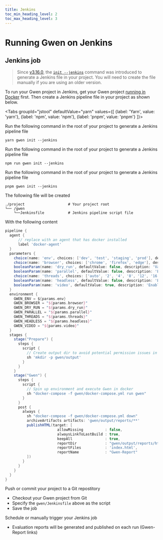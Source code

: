 ```yaml
--- 
title: Jenkins
toc_min_heading_level: 2
toc_max_heading_level: 3
---
```



# Running Gwen on Jenkins

## Jenkins job

> Since [v3.16.0](https://github.com/gwen-interpreter/gwen-web/releases/tag/v3.16.0), the [`init --jenkins`](/docs/cli#gwen-cli-options-init-jenkins) command was introduced to generate a Jenkins file in your project. You will need to create the file manually if you are using an older version.

To run your Gwen project in Jenkins, get your Gwen project [running in Docker](/docs/docker) first. Then create a Jenkins pipeline file in your project as shown below.

  <Tabs
  groupId="jstool"
  defaultValue="yarn"
  values={[
    {label: 'Yarn', value: 'yarn'},
    {label: 'npm', value: 'npm'},
    {label: 'pnpm', value: 'pnpm'}
  ]}>

  <TabItem value="yarn">

  Run the following command in the root of your project to generate a Jenkins pipeline file
  
  ```shell
  yarn gwen init --jenkins
  ```

  </TabItem>

  <TabItem value="npm">

  Run the following command in the root of your project to generate a Jenkins pipeline file
  
  ```shell
  npm run gwen init --jenkins
  ```
      
  </TabItem>

  <TabItem value="pnpm">

  Run the following command in the root of your project to generate a Jenkins pipeline file
  
  ```shell
  pnpm gwen init --jenkins
  ```
  
  </TabItem>

  </Tabs>


The following file will be created

```shell {3}
./project                    # Your project root
└── /gwen
    └──Jenkinsfile           # Jenkins pipeline script file
```

With the following content

```groovy
pipeline {
  agent {
      // replace with an agent that has docker installed
      label 'docker-agent'
  }
  parameters { 
    choice(name: 'env', choices: ['dev', 'test', 'staging', 'prod'], description: 'Target environment')
    choice(name: 'browser', choices: ['chrome', 'firefox', 'edge'], description: 'Target web browser')
    booleanParam(name: 'dry_run', defaultValue: false, description: 'Validate without executing')
    booleanParam(name: 'parallel', defaultValue: false, description: 'Enable parallel execution') 
    choice(name: 'threads', choices: ['auto', '2', '4', '8', '12', '16', '24', '32', '48', '64'], description: 'Number of parallel threads (auto = one thread per available core)')
    booleanParam(name: 'headless', defaultValue: false, description: 'Enable headless browser') 
    booleanParam(name: 'video', defaultValue: true, description: 'Enable video capture (not available with parallel or headless)')
  }
  environment {
    GWEN_ENV = ${params.env}
    GWEN_BROWSER = "${params.browser}"
    GWEN_DRY_RUN = "${params.dry_run}"
    GWEN_PARALLEL = "${params.parallel}"
    GWEN_THREADS = "${params.threads}"
    GWEN_HEADLESS = "${params.headless}"
    GWEN_VIDEO = "${params.video}"
  }
  stages {
    stage("Prepare") {
      steps {
        script {
          // Create output dir to avoid potential permission issues in docker
          sh 'mkdir -p gwen/output'
        }
      }
    }
    stage("Gwen") {
      steps {
        script {
          // Spin up environment and execute Gwen in docker
          sh "docker-compose -f gwen/docker-compose.yml run gwen"
        }
      }
      post {
        always {
          sh "docker-compose -f gwen/docker-compose.yml down"
          archiveArtifacts artifacts: 'gwen/output/reports/**'
          publishHTML(target: [
                        allowMissing          : false,
                        alwaysLinkToLastBuild : true,
                        keepAll               : true,
                        reportDir             : "gwen/output/reports/html",
                        reportFiles           : 'index.html',
                        reportName            : "Gwen-Report"
          ])
        }
      }
    }
  }
}
```

Push or commit your project to a Git repostitory
  - Checkout your Gwen project from Git
  - Specify the `gwen/Jenkinsfile` above as the script
  - Save the job

Schedule or manually trigger your Jenkins job
  - Evaluation reports will be generated and published on each run (Gwen-Report links)
